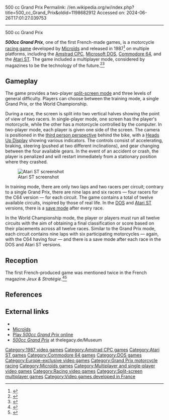 500 cc Grand Prix
Permalink: //en.wikipedia.org/w/index.php?title=500_cc_Grand_Prix&oldid=1198682912
Accessed on: 2024-06-26T17:01:27.039753



------
500 cc Grand Prix
{{More citations needed|date=May 2022}}
{{Infobox video game
| title = 500cc Grand Prix
| image = 500cc_Grand_Prix_C64_Cover.jpg
| caption =
| developer = [[Microïds]]
| publisher = Microïds
| released = {{vgrelease|EU|1987}}
| series = ''Grand Prix 500''
| modes = [[Single-player video game|Single-player]], [[Multiplayer video game|Multiplayer]], [[split-screen multiplayer]] 
| genre = [[Racing video game|Racing]], [[simulation video game|simulation]]
| platforms = [[Amstrad CPC]], [[Atari ST]], [[Commodore 64|C64]], [[DOS]], [[Thomson TO7]]
}}

'''''500cc Grand Prix''''', one of the first French-made games, is a motorcycle [[racing game]] developed by [[Microïds]] and released in 1987<ref>{{Cite web |title=500 cc Grand Prix |url=https://videogamegeek.com/videogame/298038/500-cc-grand-prix |access-date=2022-05-02 |website=VideoGameGeek |language=en-US}}</ref> on multiple platforms, including the [[Amstrad CPC]], [[MS-DOS|Microsoft DOS]], [[Commodore 64]], and the [[Atari ST]]. The game included a multiplayer mode, considered by magazines to be the technology of the future.<ref>{{Cite web |first= |title=Tilt Magazine #043, Page 35 |url=http://download.abandonware.org/magazines/Tilt/tilt_numero043/TILT%20043%20-%20page035.JPG |access-date=29 September 2022 |website=Abandonware.org |language=French}}</ref><ref>{{Cite web |title=Génération 4 Magazine #001, Page 30 |url=http://download.abandonware.org/magazines/Generation%204/generation4_numero001/Generation4%20001%20-%20Page%20030%20(1987-Q4).jpg |access-date=29 September 2022 |website=Abandonware.org |language=French}}</ref>

==Gameplay==
{{Unreferenced section|date=May 2023}}
The game provides a two-player [[Split screen (computing)|split-screen mode]] and three levels of general difficulty. Players can choose between the training mode, a single Grand Prix, or the World Championship.

During a race, the screen is split into two vertical halves showing the point of view of two racers. In single-player mode, one screen has the player's motorcycle, while the other has a motorcycle controlled by the computer. In two-player mode, each player is given one side of the screen. The camera is positioned in the [[Virtual camera system#Third-person view|third person perspective]] behind the bike, with a [[HUD (video gaming)|Heads Up Display]] showing various indicators. The controls consist of accelerating, braking, steering (pushed at two different inclinations), and gear changing between the four available gears. In the event of an accident or crash, the player is penalized and will restart immediately from a stationary position where they crashed.

[[File:500_cc_Grand_Prix_Atari_ST_screenshot.png|thumb|left|Atari ST screenshot]]

In training mode, there are only two laps and two racers per circuit; contrary to a single Grand Prix, there are nine laps and six racers — four racers for the C64 version — for each circuit. The game contains a total of twelve available circuits, inspired by those of real life. In the [[Microsoft DOS|DOS]] and [[Atari ST]] versions, there is a [[Saved game|save mode]] after every race.

In the World Championship mode, the player or players must run all twelve circuits with the aim of obtaining a final classification or score based on their placements across all twelve races. Similar to the Grand Prix mode, each circuit contains nine laps with six participating motorcycles — again, with the C64 having four — and there is a save mode after each race in the DOS and Atari ST versions.

==Reception==
{{Expand section|date=May 2023}}
The first French-produced game was mentioned twice in the French magazine ''Jeux & Stratégie''.<ref>{{Cite book |last=Excelsior Publications |url=http://archive.org/details/jeux-et-strategie-42 |title=Jeux & stratégie 42 |date=December 1986}}</ref><ref>{{Cite book |last=Excelsior Publications |url=http://archive.org/details/jeux-et-strategie-hs-3 |title=Jeux & stratégie HS 3 |date=1986}}</ref>

==References==
{{Reflist}}

==External links==
*{{moby game|id=/500-cc-grand-prix}}
*[http://www.microids.com/ Microïds]
*[https://www.retrogames.cz/play_1531-DOS.php?language=EN Play ''500cc Grand Prix'' online] {{Webarchive|url=https://archive.today/20130121204230/http://www.easyretro.com/node/118/500cc-Grand-Prix.html |date=2013-01-21 }}
*[https://web.archive.org/web/20110804213325/http://www.thelegacy.de/Museum/game.php3?titel_id=3524&game_id=3554 ''500cc Grand Prix''] at thelegacy.de/Museum

{{MotoGP racing game series}}
{{Authority control}}

[[Category:1987 video games]]
[[Category:Amstrad CPC games]]
[[Category:Atari ST games]]
[[Category:Commodore 64 games]]
[[Category:DOS games]]
[[Category:Europe-exclusive video games]]
[[Category:Grand Prix motorcycle racing]]
[[Category:Microïds games]]
[[Category:Multiplayer and single-player video games]]
[[Category:Racing video games]]
[[Category:Split-screen multiplayer games]]
[[Category:Video games developed in France]]


{{motorcycle-racing-videogame-stub}}